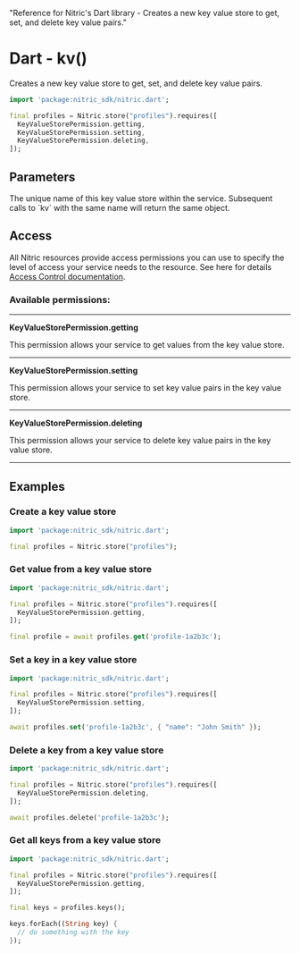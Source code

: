   "Reference for Nitric's Dart library - Creates a new key value store to get, set, and delete key value pairs."

# Dart - kv()

Creates a new key value store to get, set, and delete key value pairs.

```dart
import 'package:nitric_sdk/nitric.dart';

final profiles = Nitric.store("profiles").requires([
  KeyValueStorePermission.getting,
  KeyValueStorePermission.setting,
  KeyValueStorePermission.deleting,
]);
```

## Parameters

<Properties>
  <Property name="name" required type="String">
    The unique name of this key value store within the service. Subsequent calls
    to `kv` with the same name will return the same object.
  </Property>
</Properties>

## Access

All Nitric resources provide access permissions you can use to specify the level of access your service needs to the resource. See here for details [Access Control documentation](/assets/access-control).

### Available permissions:

---

**KeyValueStorePermission.getting**

This permission allows your service to get values from the key value store.

---

**KeyValueStorePermission.setting**

This permission allows your service to set key value pairs in the key value store.

---

**KeyValueStorePermission.deleting**

This permission allows your service to delete key value pairs in the key value store.

---

## Examples

### Create a key value store

```dart
import 'package:nitric_sdk/nitric.dart';

final profiles = Nitric.store("profiles");
```

### Get value from a key value store

```dart
import 'package:nitric_sdk/nitric.dart';

final profiles = Nitric.store("profiles").requires([
  KeyValueStorePermission.getting,
]);

final profile = await profiles.get('profile-1a2b3c');
```

### Set a key in a key value store

```dart
import 'package:nitric_sdk/nitric.dart';

final profiles = Nitric.store("profiles").requires([
  KeyValueStorePermission.setting,
]);

await profiles.set('profile-1a2b3c', { "name": "John Smith" });
```

### Delete a key from a key value store

```dart
import 'package:nitric_sdk/nitric.dart';

final profiles = Nitric.store("profiles").requires([
  KeyValueStorePermission.deleting,
]);

await profiles.delete('profile-1a2b3c');
```

### Get all keys from a key value store

```dart
import 'package:nitric_sdk/nitric.dart';

final profiles = Nitric.store("profiles").requires([
  KeyValueStorePermission.getting,
]);

final keys = profiles.keys();

keys.forEach((String key) {
  // do something with the key
});
```
